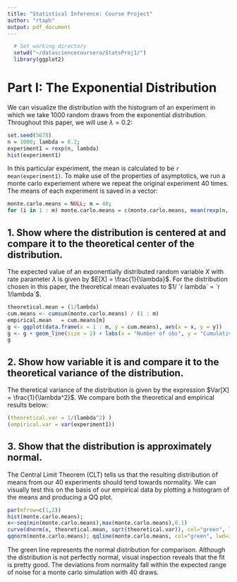 ```yaml
---
title: "Statistical Inference: Course Project"
author: "rtaph"
output: pdf_document
---
```


```r
  # Set working directory
  setwd("~/datasciencecoursera/StatsProj1/")
  library(ggplot2)
```
# Part I: The Exponential Distribution
We can visualize the distribution with the histogram of an experiment in which we take 1000 random draws from the exponential distribution. Throughout this paper, we will use $\lambda = 0.2$:
```r
set.seed(5678)
n = 1000; lambda = 0.2;
experiment1 = rexp(n, lambda)
hist(experiment1)
```

In this particular experiment, the mean is calculated to be `r mean(experiment1)`. To make use of the properties of asymptotics, we run a monte carlo experiement where we repeat the original experiment 40 times. The means of each experiment is saved in a vector: 

```r
monte.carlo.means = NULL; m = 40;
for (i in 1 : m) monte.carlo.means = c(monte.carlo.means, mean(rexp(n, lambda)))
```

## 1. Show where the distribution is centered at and compare it to the theoretical center of the distribution.

The expected value of an exponentially distributed random variable $X$ with rate parameter $\lambda$ is given by $E[X] = \frac{1}{\lambda}$. For the distribution chosen in this paper, the theoretical mean evaluates to $1/ `r lambda` = `r 1/lambda`$.

```r
theoretical.mean = (1/lambda)
cum.means <- cumsum(monte.carlo.means) / (1 : m)
empirical.mean   = cum.means[m]
g <- ggplot(data.frame(x = 1 : m, y = cum.means), aes(x = x, y = y))
g <- g + geom_line(size = 2) + labs(x = "Number of obs", y = "Cumulative mean")
g
```

## 2. Show how variable it is and compare it to the theoretical variance of the distribution.

The theretical variance of the distribution is given by the expression $Var[X] = \frac{1}{\lambda^2}$. We compare both the theoretical and empirical results below:
```r
(theoretical.var = 1/(lambda^2) )
(empirical.var = var(experiment1))
```

## 3. Show that the distribution is approximately normal.

The Central Limit Theorem (CLT) tells us that the resulting distribution of means from our 40 experiments should tend towards normality. We can visually test this on the basis of our empirical data by plotting a histogram of the means and producing a QQ plot.
```r
par(mfrow=c(1,2))
hist(monte.carlo.means); 
x<-seq(min(monte.carlo.means),max(monte.carlo.means),0.1) 
curve(dnorm(x, theoretical.mean, sqrt(theoretical.var)), col="green", lwd=3, add=TRUE, yaxt="n")
qqnorm(monte.carlo.means); qqline(monte.carlo.means, col="green", lwd=3)
```

The green line represents the normal distribution for comparison. Although the distribution is not perfectly normal, visual inspection reveals that the fit is pretty good. The deviations from normality fall within the expected range of noise for a monte carlo simulation with 40 draws. 


